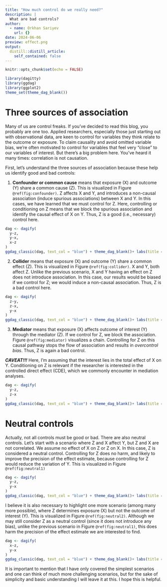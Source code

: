 ```yaml
---
title: "How much control do we really need?"
description: |
  What are bad controls?
author:
  - name: Orkhan Sariyev
    url: {}
date: 2024-06-06
preview: effect.png
output:
  distill::distill_article:
    self_contained: false
---
```


```r
knitr::opts_chunk$set(echo = FALSE)
```

```r
library(dagitty)
library(ggdag)
library(ggplot2)
theme_set(theme_dag_blank())
```
# Three sources of association
Many of us are control freaks. If you've decided to read this blog, you probably are one too. Applied researchers, especially those just starting out with observational data, are keen to control for variables they think relate to the outcome or exposure. To claim causality and avoid omitted variable bias, we're often motivated to control for variables that feel very “close” to our variables of interest. But there's a big problem here. You've heard it many times: correlation is not causation.

First, let's understand the three sources of association because these help us identify  good and bad controls:

1.  **Confounder or common cause** means that exposure (X) and outcome (Y) share a common cause (Z). This is visualized in Figure `@ref(fig:confounder)`. Z affects X and Y, and introduces a non-causal association (induce spurious associations) between X and Y. In this cases, we have learned that we must control for Z.  Here, controlling or conditioning on Z means that we block the spurious association and identify the causal effect of X on Y. Thus, Z is a good (i.e., necessary) control here.   

```r
dag <- dagify(
  y~z,
  y~x,
  x~z
)
ggdag_classic(dag, text_col = "blue") + theme_dag_blank()+ labs(title = "Confounder")
```
2.  **Collider** means that exposure (X) and outcome (Y) share a common effect (Z). This is visualized in Figure `@ref(fig:collider)`. X and Y, both affect Z. Unlike the previous scenario, X and Y having an effect on Z does not introduce association. In this case, our results would be biased  if we control for Z; we would induce a non-causal association. Thus, Z is a bad control here.  

```r
dag <- dagify(
  z~y,
  z~x,
  y~x
)
ggdag_classic(dag, text_col = "blue") + theme_dag_blank()+ labs(title = "Collider")

```
3. **Mediator** means that exposure (X) affects outcome of interest (Y) through the mediator (Z). If we control for Z, we block the association. Figure  `@ref(fig:mediator)` visualizes a chain. Controlling for Z on this causal pathway stops the flow of association and results in *overcontrol bias*. Thus, Z is again a bad control. 

***CAVEAT!!!*** Here, I'm assuming that the interest lies in the total effect of X on Y. Conditioning on Z is relevant if the researcher is interested in the controlled direct effect (CDE), which we commonly encounter in mediation analyses.

```r
dag <- dagify(
  y~z,
  z~x
)
ggdag_classic(dag, text_col = "blue") + theme_dag_blank()+ labs(title = "Mediator")
```

# Neutral controls
Actually, not all controls must be good or bad. There are also neutral controls. Let's start with a scenario where Z and X affect Y, but Z and X are not correlated. We assume no effect of X on Z or Z on X. In this case, Z is considered a neutral control. Controlling for Z does no harm, and likely to improve the precision of the effect estimate, because controlling for Z would reduce the variation of Y. This is visualized in Figure `@ref(fig:neutral1)`

```r
dag <- dagify(
  y~z,
  y~x
)
ggdag_classic(dag, text_col = "blue") + theme_dag_blank()+ labs(title = "Neutral control: case 1")
```
I believe it is also necessary to highlight one more scenario (among many more possible), where Z determines exposure (X) but not the outcome of interest (Y). This is visualized in Figure `@ref(fig:neutral2)`. Although we may still consider Z as a neutral control (since it does not introduce any bias), unlike the previous scenario in Figure `@ref(fig:neutral1)`, this does harm the precision of the effect estimate we are interested to find. 

```r
dag <- dagify(
  x~z,
  y~x
)
ggdag_classic(dag, text_col = "blue") + theme_dag_blank()+ labs(title = "Neutral control: case 2")
```

It is important to mention that I have only covered the simplest scenarios and one can think of much more challenging scenarios, but for the sake of simplicity and basic understanding I will leave it at this. I hope this is helpful.  
